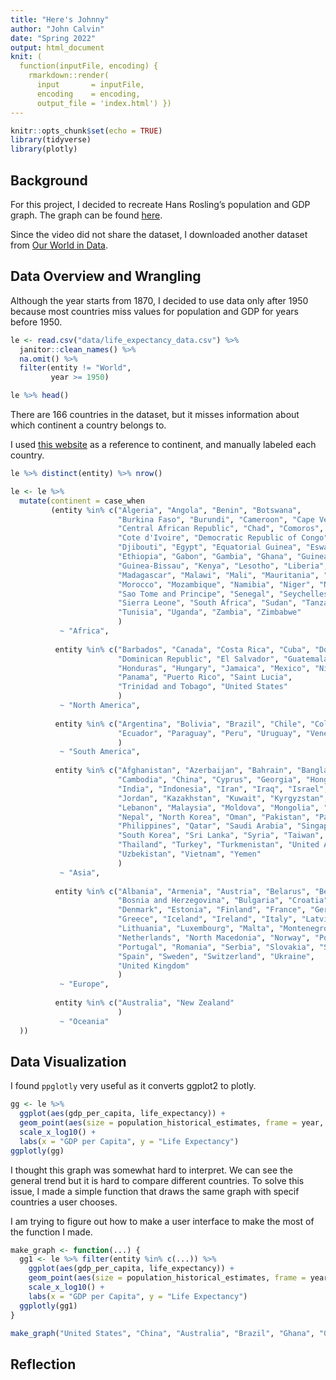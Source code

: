 ```yaml
---
title: "Here's Johnny"
author: "John Calvin"
date: "Spring 2022"
output: html_document
knit: (
  function(inputFile, encoding) { 
    rmarkdown::render( 
      input       = inputFile, 
      encoding    = encoding, 
      output_file = 'index.html') })
---
```


```r
knitr::opts_chunk$set(echo = TRUE)
library(tidyverse)
library(plotly)
```

## Background

For this project, I decided to recreate Hans Rosling's population and GDP graph. The graph can be found [here](https://www.youtube.com/watch?v=jbkSRLYSojo&ab_channel=BBC). 

Since the video did not share the dataset, I downloaded another dataset from [Our World in Data](https://ourworldindata.org/grapher/life-expectancy-vs-gdp-per-capita). 

## Data Overview and Wrangling

Although the year starts from 1870, I decided to use data only after 1950 because most countries miss values for population and GDP for years before 1950.


```r
le <- read.csv("data/life_expectancy_data.csv") %>% 
  janitor::clean_names() %>% 
  na.omit() %>% 
  filter(entity != "World",
         year >= 1950) 
```

```r
le %>% head()
```

There are 166 countries in the dataset, but it misses information about which continent a country belongs to.

I used [this website](https://statisticstimes.com/geography/countries-by-continents.php) as a reference to continent, and manually labeled each country.

```r
le %>% distinct(entity) %>% nrow()
```

```r
le <- le %>% 
  mutate(continent = case_when
         (entity %in% c("Algeria", "Angola", "Benin", "Botswana",
                        "Burkina Faso", "Burundi", "Cameroon", "Cape Verde",
                        "Central African Republic", "Chad", "Comoros", "Congo",
                        "Cote d'Ivoire", "Democratic Republic of Congo",
                        "Djibouti", "Egypt", "Equatorial Guinea", "Eswatini",
                        "Ethiopia", "Gabon", "Gambia", "Ghana", "Guinea",
                        "Guinea-Bissau", "Kenya", "Lesotho", "Liberia", "Libya",
                        "Madagascar", "Malawi", "Mali", "Mauritania", "Mauritius", 
                        "Morocco", "Mozambique", "Namibia", "Niger", "Nigeria", "Rwanda",
                        "Sao Tome and Principe", "Senegal", "Seychelles",
                        "Sierra Leone", "South Africa", "Sudan", "Tanzania", "Togo",
                        "Tunisia", "Uganda", "Zambia", "Zimbabwe"
                        )
           ~ "Africa",
           
          entity %in% c("Barbados", "Canada", "Costa Rica", "Cuba", "Dominica",
                        "Dominican Republic", "El Salvador", "Guatemala", "Haiti",
                        "Honduras", "Hungary", "Jamaica", "Mexico", "Nicaragua",
                        "Panama", "Puerto Rico", "Saint Lucia", 
                        "Trinidad and Tobago", "United States"
                        ) 
           ~ "North America",
           
          entity %in% c("Argentina", "Bolivia", "Brazil", "Chile", "Colombia",
                        "Ecuador", "Paraguay", "Peru", "Uruguay", "Venezuela"
                        ) 
           ~ "South America",
           
          entity %in% c("Afghanistan", "Azerbaijan", "Bahrain", "Bangladesh",
                        "Cambodia", "China", "Cyprus", "Georgia", "Hong Kong",
                        "India", "Indonesia", "Iran", "Iraq", "Israel", "Japan",
                        "Jordan", "Kazakhstan", "Kuwait", "Kyrgyzstan", "Laos",
                        "Lebanon", "Malaysia", "Moldova", "Mongolia", "Myanmar",
                        "Nepal", "North Korea", "Oman", "Pakistan", "Palestine",
                        "Philippines", "Qatar", "Saudi Arabia", "Singapore",
                        "South Korea", "Sri Lanka", "Syria", "Taiwan", "Tajikistan",
                        "Thailand", "Turkey", "Turkmenistan", "United Arab Emirates",
                        "Uzbekistan", "Vietnam", "Yemen"
                        ) 
           ~ "Asia",
           
          entity %in% c("Albania", "Armenia", "Austria", "Belarus", "Belgium",
                        "Bosnia and Herzegovina", "Bulgaria", "Croatia", "Czechia",
                        "Denmark", "Estonia", "Finland", "France", "Germany", 
                        "Greece", "Iceland", "Ireland", "Italy", "Latvia",
                        "Lithuania", "Luxembourg", "Malta", "Montenegro",
                        "Netherlands", "North Macedonia", "Norway", "Poland",
                        "Portugal", "Romania", "Serbia", "Slovakia", "Slovenia",
                        "Spain", "Sweden", "Switzerland", "Ukraine", 
                        "United Kingdom"
                        ) 
           ~ "Europe",
           
          entity %in% c("Australia", "New Zealand"
                        ) 
           ~ "Oceania"
  ))
```

## Data Visualization

I found `ppglotly` very useful as it converts ggplot2 to plotly.

```r
gg <- le %>% 
  ggplot(aes(gdp_per_capita, life_expectancy)) +
  geom_point(aes(size = population_historical_estimates, frame = year, ids = entity, color = continent)) +
  scale_x_log10() +
  labs(x = "GDP per Capita", y = "Life Expectancy")
ggplotly(gg)
```

I thought this graph was somewhat hard to interpret. We can see the general trend but it is hard to compare different countries. 
To solve this issue, I made a simple function that draws the same graph with specif countries a user chooses.

I am trying to figure out how to make a user interface to make the most of the function I made.

```r
make_graph <- function(...) {
  gg1 <- le %>% filter(entity %in% c(...)) %>% 
    ggplot(aes(gdp_per_capita, life_expectancy)) +
    geom_point(aes(size = population_historical_estimates, frame = year, color = entity)) +
    scale_x_log10() +
    labs(x = "GDP per Capita", y = "Life Expectancy")
  ggplotly(gg1)
}

make_graph("United States", "China", "Australia", "Brazil", "Ghana", "Germany")
```



## Reflection
